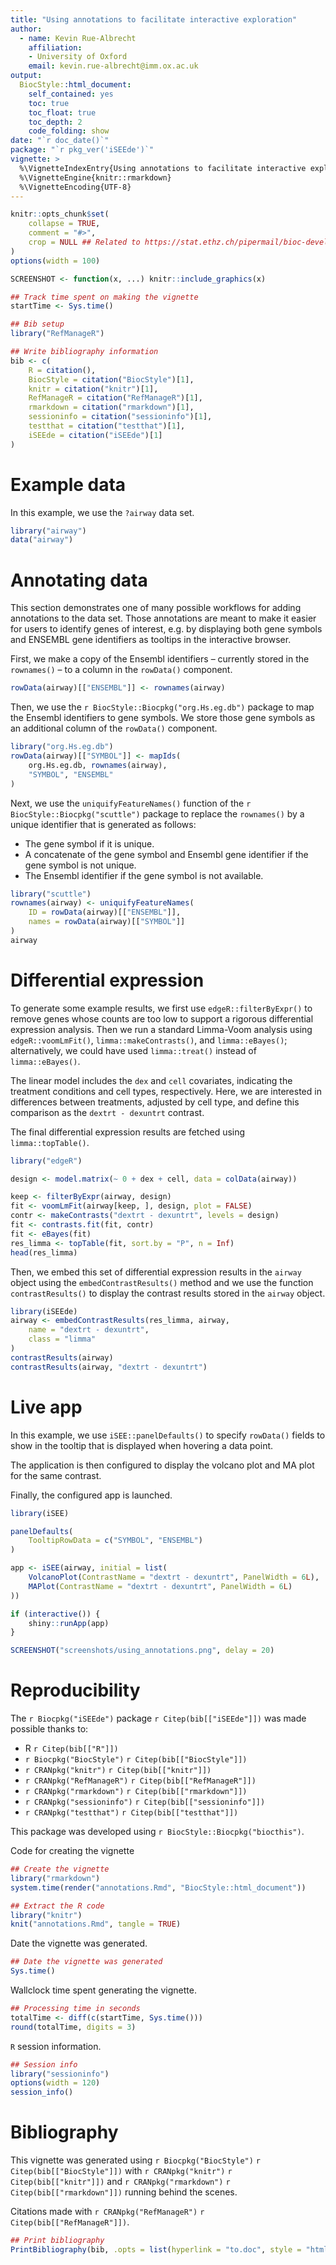 ```yaml
---
title: "Using annotations to facilitate interactive exploration"
author: 
  - name: Kevin Rue-Albrecht
    affiliation:
    - University of Oxford
    email: kevin.rue-albrecht@imm.ox.ac.uk
output: 
  BiocStyle::html_document:
    self_contained: yes
    toc: true
    toc_float: true
    toc_depth: 2
    code_folding: show
date: "`r doc_date()`"
package: "`r pkg_ver('iSEEde')`"
vignette: >
  %\VignetteIndexEntry{Using annotations to facilitate interactive exploration}
  %\VignetteEngine{knitr::rmarkdown}
  %\VignetteEncoding{UTF-8}  
---
```


```r
knitr::opts_chunk$set(
    collapse = TRUE,
    comment = "#>",
    crop = NULL ## Related to https://stat.ethz.ch/pipermail/bioc-devel/2020-April/016656.html
)
options(width = 100)
```

```r
SCREENSHOT <- function(x, ...) knitr::include_graphics(x)
```

```r
## Track time spent on making the vignette
startTime <- Sys.time()

## Bib setup
library("RefManageR")

## Write bibliography information
bib <- c(
    R = citation(),
    BiocStyle = citation("BiocStyle")[1],
    knitr = citation("knitr")[1],
    RefManageR = citation("RefManageR")[1],
    rmarkdown = citation("rmarkdown")[1],
    sessioninfo = citation("sessioninfo")[1],
    testthat = citation("testthat")[1],
    iSEEde = citation("iSEEde")[1]
)
```

# Example data

In this example, we use the `?airway` data set. 

```r
library("airway")
data("airway")
```

# Annotating data

This section demonstrates one of many possible workflows for adding annotations
to the data set. Those annotations are meant to make it easier for users to
identify genes of interest, e.g. by displaying both gene symbols and ENSEMBL 
gene identifiers as tooltips in the interactive browser.

First, we make a copy of the Ensembl identifiers -- currently stored in the 
`rownames()` -- to a column in the `rowData()` component.

```r
rowData(airway)[["ENSEMBL"]] <- rownames(airway)
```

Then, we use the `r BiocStyle::Biocpkg("org.Hs.eg.db")` package to map the 
Ensembl identifiers to gene symbols. We store those gene symbols as an
additional column of the `rowData()` component.

```r
library("org.Hs.eg.db")
rowData(airway)[["SYMBOL"]] <- mapIds(
    org.Hs.eg.db, rownames(airway),
    "SYMBOL", "ENSEMBL"
)
```

Next, we use the `uniquifyFeatureNames()` function of the 
`r BiocStyle::Biocpkg("scuttle")` package to replace the `rownames()` by a
unique identifier that is generated as follows:

- The gene symbol if it is unique.
- A concatenate of the gene symbol and Ensembl gene identifier if the gene
  symbol is not unique.
- The Ensembl identifier if the gene symbol is not available.

```r
library("scuttle")
rownames(airway) <- uniquifyFeatureNames(
    ID = rowData(airway)[["ENSEMBL"]],
    names = rowData(airway)[["SYMBOL"]]
)
airway
```

# Differential expression

To generate some example results, we first use `edgeR::filterByExpr()` to remove
genes whose counts are too low to support a rigorous differential expression
analysis. Then we run a standard Limma-Voom analysis using `edgeR::voomLmFit()`,
`limma::makeContrasts()`, and `limma::eBayes()`; alternatively, we could have
used `limma::treat()` instead of `limma::eBayes()`.

The linear model includes the `dex` and `cell` covariates, indicating the
treatment conditions and cell types, respectively. Here, we are interested in 
differences between treatments, adjusted by cell type, and define this
comparison as the `dextrt - dexuntrt` contrast.

The final differential expression results are fetched using `limma::topTable()`.

```r
library("edgeR")

design <- model.matrix(~ 0 + dex + cell, data = colData(airway))

keep <- filterByExpr(airway, design)
fit <- voomLmFit(airway[keep, ], design, plot = FALSE)
contr <- makeContrasts("dextrt - dexuntrt", levels = design)
fit <- contrasts.fit(fit, contr)
fit <- eBayes(fit)
res_limma <- topTable(fit, sort.by = "P", n = Inf)
head(res_limma)
```

Then, we embed this set of differential expression results in the `airway`
object using the `embedContrastResults()` method and we use the function `contrastResults()` to display the contrast results stored in the `airway` object.

```r
library(iSEEde)
airway <- embedContrastResults(res_limma, airway,
    name = "dextrt - dexuntrt",
    class = "limma"
)
contrastResults(airway)
contrastResults(airway, "dextrt - dexuntrt")
```

# Live app

In this example, we use `iSEE::panelDefaults()` to specify `rowData()` fields to
show in the tooltip that is displayed when hovering a data point.

The application is then configured to display the volcano plot and MA plot for
the same contrast.

Finally, the configured app is launched.

```r
library(iSEE)

panelDefaults(
    TooltipRowData = c("SYMBOL", "ENSEMBL")
)

app <- iSEE(airway, initial = list(
    VolcanoPlot(ContrastName = "dextrt - dexuntrt", PanelWidth = 6L),
    MAPlot(ContrastName = "dextrt - dexuntrt", PanelWidth = 6L)
))

if (interactive()) {
    shiny::runApp(app)
}
```

```r
SCREENSHOT("screenshots/using_annotations.png", delay = 20)
```

# Reproducibility

The `r Biocpkg("iSEEde")` package `r Citep(bib[["iSEEde"]])` was made possible
thanks to:

* R `r Citep(bib[["R"]])`
* `r Biocpkg("BiocStyle")` `r Citep(bib[["BiocStyle"]])`
* `r CRANpkg("knitr")` `r Citep(bib[["knitr"]])`
* `r CRANpkg("RefManageR")` `r Citep(bib[["RefManageR"]])`
* `r CRANpkg("rmarkdown")` `r Citep(bib[["rmarkdown"]])`
* `r CRANpkg("sessioninfo")` `r Citep(bib[["sessioninfo"]])`
* `r CRANpkg("testthat")` `r Citep(bib[["testthat"]])`

This package was developed using `r BiocStyle::Biocpkg("biocthis")`.


Code for creating the vignette

```r
## Create the vignette
library("rmarkdown")
system.time(render("annotations.Rmd", "BiocStyle::html_document"))

## Extract the R code
library("knitr")
knit("annotations.Rmd", tangle = TRUE)
```

Date the vignette was generated.

```r
## Date the vignette was generated
Sys.time()
```

Wallclock time spent generating the vignette.

```r
## Processing time in seconds
totalTime <- diff(c(startTime, Sys.time()))
round(totalTime, digits = 3)
```

`R` session information.

```r
## Session info
library("sessioninfo")
options(width = 120)
session_info()
```



# Bibliography

This vignette was generated using `r Biocpkg("BiocStyle")` 
`r Citep(bib[["BiocStyle"]])` with `r CRANpkg("knitr")` 
`r Citep(bib[["knitr"]])` and `r CRANpkg("rmarkdown")` 
`r Citep(bib[["rmarkdown"]])` running behind the scenes.

Citations made with `r CRANpkg("RefManageR")` `r Citep(bib[["RefManageR"]])`.

```r
## Print bibliography
PrintBibliography(bib, .opts = list(hyperlink = "to.doc", style = "html"))
```

<!-- Links -->

[scheme-wikipedia]: https://en.wikipedia.org/wiki/Uniform_Resource_Identifier#Syntax
[iana-uri]: https://www.iana.org/assignments/uri-schemes/uri-schemes.xhtml
